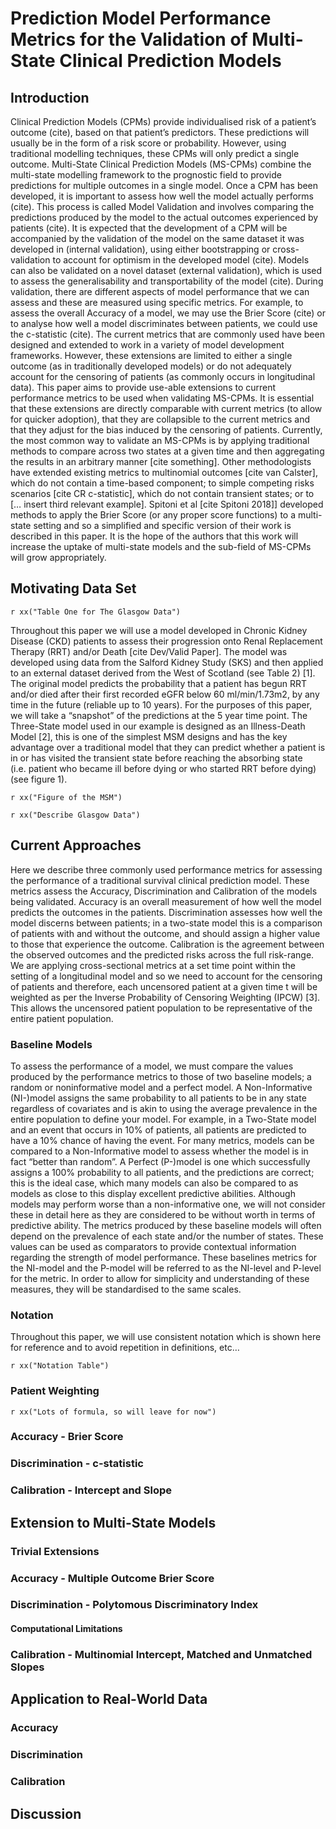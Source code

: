 
# Prediction Model Performance Metrics for the Validation of Multi-State Clinical Prediction Models {#chap-performance-metrics}

## Introduction

Clinical Prediction Models (CPMs) provide individualised risk of a patient's outcome (cite), based on that patient's predictors. These predictions will usually be in the form of a risk score or probability. However, using traditional modelling techniques, these CPMs will only predict a single outcome. Multi-State Clinical Prediction Models (MS-CPMs) combine the multi-state modelling framework to the prognostic field to provide predictions for multiple outcomes in a single model.
Once a CPM has been developed, it is important to assess how well the model actually performs (cite). This process is called Model Validation and involves comparing the predictions produced by the model to the actual outcomes experienced by patients (cite). It  is expected that the development of a CPM will be accompanied by the validation of the model on the same dataset it was developed in (internal validation), using either bootstrapping or cross-validation to account for optimism in the developed model (cite). Models can also be validated on a novel dataset (external validation), which is used to assess the generalisability and transportability of the model (cite).
 During validation, there are different aspects of model performance that we can assess and these are measured using specific metrics. For example, to assess the overall Accuracy of a model, we may use the Brier Score (cite) or to analyse how well a model discriminates between patients, we could use the c-statistic (cite).  The current metrics that are commonly used have been designed and extended to work in a variety of model development frameworks. However, these extensions are limited to either a single outcome (as in traditionally developed models) or do not adequately account for the censoring of patients (as commonly occurs in longitudinal data).
This paper aims to provide use-able extensions to current performance metrics to be used when validating MS-CPMs. It is essential that these extensions are directly comparable with current metrics (to allow for quicker adoption), that they are collapsible to the current metrics and that they adjust for the bias induced by the censoring of patients.
Currently, the most common way to validate an MS-CPMs is by applying traditional methods to compare across two states at a given time and then aggregating the results in an arbitrary manner [cite something]. Other methodologists have extended existing metrics to multinomial outcomes [cite van Calster], which do not contain a time-based component; to simple competing risks scenarios [cite CR c-statistic], which do not contain transient states; or to [... insert third relevant example]. Spitoni et al [cite Spitoni 2018]] developed methods to apply the Brier Score (or any proper score functions) to a multi-state setting and so a simplified and specific version of their work is described in this paper.
 It is the hope of the authors that this work will increase the uptake of multi-state models and the sub-field of MS-CPMs will grow appropriately.

## Motivating Data Set

`r xx("Table One for The Glasgow Data")`

Throughout this paper we will use a model developed in Chronic Kidney Disease (CKD) patients to assess their progression onto Renal Replacement Therapy (RRT) and/or Death [cite Dev/Valid Paper]. The model was developed using data from the Salford Kidney Study (SKS) and then applied to an external dataset derived from the West of Scotland (see Table 2) [1]. The original model predicts the probability that a patient has begun RRT and/or died after their first recorded eGFR below 60 ml/min/1.73m2, by any time in the future (reliable up to 10 years). For the purposes of this paper, we will take a “snapshot” of the predictions at the 5 year time point.
The Three-State model used in our example is designed as an Illness-Death Model [2], this is one of the simplest MSM designs and has the key advantage over a traditional model that they can predict whether a patient is in or has visited the transient state before reaching the absorbing state (i.e. patient who became ill before dying or who started RRT before dying) (see figure 1). 

`r xx("Figure of the MSM")`

`r xx("Describe Glasgow Data")`

## Current Approaches

Here we describe three commonly used performance metrics  for assessing the performance of a traditional survival  clinical prediction model. These metrics assess the Accuracy, Discrimination and Calibration of the models being validated. Accuracy is an overall measurement of how well the model predicts the outcomes in the patients. Discrimination assesses how well the model discerns between patients; in a two-state model this is a comparison of patients with and without the outcome, and should assign a higher value to those that experience the outcome. Calibration is the agreement between the observed outcomes and the predicted risks across the full risk-range. 
We are applying cross-sectional metrics at a set time point within the setting of a longitudinal model and so we need to account for the censoring of patients and therefore, each uncensored patient at a given time t will be weighted as per the Inverse Probability of Censoring Weighting (IPCW) [3]. This allows the uncensored patient population to be representative of the entire patient population.


### Baseline Models

To assess the performance of a model, we must compare the values produced by the performance metrics to those of two baseline models; a random or noninformative model and a perfect model.
A Non-Informative (NI-)model assigns the same probability to all patients to be in any state regardless of covariates and is akin to using the average prevalence in the entire population to define your model. For example, in a Two-State model and an event that occurs in 10% of patients, all patients are predicted to have a 10% chance of having the event. For many metrics, models can be compared to a Non-Informative model to assess whether the model is in fact “better than random”.
A Perfect (P-)model is one which successfully assigns a 100% probability to all patients, and the predictions are correct; this is the ideal case, which many models can also be compared to as models as close to this display excellent predictive abilities. Although models may perform worse than a non-informative one, we will not consider these in detail here as they are considered to be without worth in terms of predictive ability.
The  metrics produced by these baseline models will often depend on the prevalence of each state and/or the number of states. These values can be used as comparators to provide contextual information regarding the strength of model performance. These baselines metrics for the NI-model and the P-model will be referred to as the NI-level and P-level for the metric.
In order to allow for simplicity and understanding of these measures, they will be standardised to the same scales.

### Notation

Throughout this paper, we will use consistent notation which is shown here for reference and to avoid repetition in definitions, etc...

`r xx("Notation Table")`

### Patient Weighting

`r xx("Lots of formula, so will leave for now")`

### Accuracy - Brier Score

### Discrimination - c-statistic

### Calibration - Intercept and Slope

## Extension to Multi-State Models

### Trivial Extensions

### Accuracy  - Multiple Outcome Brier Score

### Discrimination - Polytomous Discriminatory Index

#### Computational Limitations

### Calibration - Multinomial Intercept, Matched and Unmatched Slopes

## Application to Real-World Data

### Accuracy

### Discrimination

### Calibration

## Discussion



